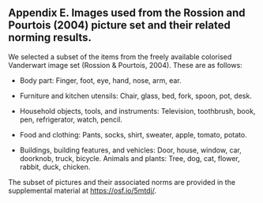 ## Appendix E. Images used from the Rossion and Pourtois (2004) picture set and their related norming results. {#appendix-d}

We selected a subset of the items from the freely available colorised Vanderwart image set (Rossion & Pourtois, 2004). These are as follows:

- Body part: Finger, foot, eye, hand, nose, arm, ear.

- Furniture and kitchen utensils: Chair, glass, bed, fork, spoon, pot, desk.

- Household objects, tools, and instruments: Television, toothbrush, book, pen, refrigerator, watch, pencil.

- Food and clothing: Pants, socks, shirt, sweater, apple, tomato, potato.

- Buildings, building features, and vehicles: Door, house, window, car, doorknob, truck, bicycle.
Animals and plants: Tree, dog, cat, flower, rabbit, duck, chicken.

The subset of pictures and their associated norms are provided in the supplemental material at [https://osf.io/5mtdj/](https://osf.io/5mtdj/).
